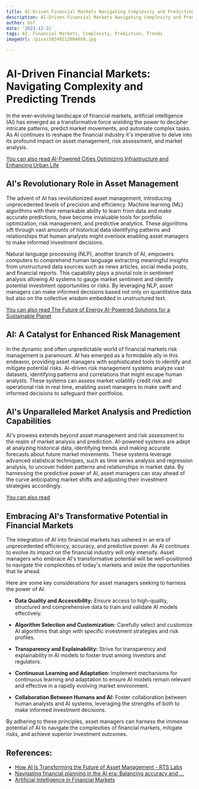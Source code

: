 ```yaml
---
title: AI-Driven Financial Markets Navigating Complexity and Predicting Trends
description: AI-Driven Financial Markets Navigating Complexity and Predicting Trends
author: Usf
date: '2023-12-31'
tags: AI, Financial Markets, Complexity, Prediction, Trends
imageUrl: /pixa/20240112084056.jpg

---
```

# AI-Driven Financial Markets: Navigating Complexity and Predicting Trends

In  the ever-evolving landscape  of financial markets, artificial intelligence (AI) has emerged as a transformative force wielding the  power to decipher intricate patterns, predict market movements, and automate complex  tasks. As  AI  continues to reshape the financial industry  it's imperative to delve into its profound impact  on asset management, risk assessment, and  market analysis.

[You can also  read AI-Powered Cities Optimizing Infrastructure and Enhancing Urban Life](AI-Powered%20Cities%20Optimizing%20Infrastructure%20and%20Enhancing%20Urban%20Life)


## AI's Revolutionary Role in Asset Management

The advent of AI has  revolutionized asset management, introducing unprecedented  levels of precision and efficiency.  Machine  learning (ML) algorithms with their remarkable ability to learn from data and make accurate predictions, have become invaluable tools for portfolio optimization, risk management, and predictive analytics. These algorithms sift through vast amounts of historical data identifying patterns  and relationships that human analysts might overlook enabling  asset managers to make informed investment decisions.

Natural language processing (NLP), another branch of AI, empowers computers to comprehend human language extracting meaningful insights from unstructured data sources such as news articles, social  media posts, and financial reports. This capability  plays a pivotal role in sentiment analysis allowing  AI systems to gauge market sentiment and  identify potential investment opportunities or  risks. By leveraging NLP, asset managers can make informed decisions based not only on quantitative data  but  also on the collective wisdom embedded in unstructured text.

[You can also  read The Future of  Energy AI-Powered Solutions for a Sustainable  Planet](The%20Future%20of%20Energy%20AI-Powered%20Solutions%20for%20a%20Sustainable%20Planet)


## AI: A Catalyst for  Enhanced Risk Management

In the dynamic and  often unpredictable world  of financial markets risk management is paramount. AI has emerged as a  formidable ally in this endeavor, providing asset managers with sophisticated tools to identify  and mitigate potential risks. AI-driven risk  management systems  analyze vast datasets, identifying  patterns and correlations that might escape  human analysts. These systems can assess market volatility credit risk and operational risk in real time, enabling asset managers  to make swift and informed decisions to  safeguard their portfolios.

## AI's Unparalleled Market Analysis  and Prediction Capabilities

AI's prowess extends beyond asset management and risk assessment to the realm of market analysis and prediction. AI-powered systems are adept at analyzing historical  data, identifying trends and making accurate forecasts about future market movements. These systems leverage advanced statistical  techniques, such as time  series analysis and regression analysis, to  uncover hidden patterns and relationships in market data. By harnessing the predictive  power of AI, asset managers  can stay ahead of the curve anticipating market shifts and adjusting their investment strategies accordingly.

[You can  also read ]()


## Embracing AI's Transformative  Potential in Financial Markets

The integration of  AI into financial markets has ushered in  an era of unprecedented efficiency, accuracy, and predictive power. As AI continues to evolve its impact on the financial industry will only intensify. Asset managers who embrace AI's transformative potential will be well-positioned to navigate the complexities of today's markets and  seize the opportunities that lie ahead.

Here are some key considerations for asset managers seeking  to harness the power of AI:

- **Data Quality and Accessibility:**  Ensure access to high-quality, structured and comprehensive data to train and validate AI  models effectively.

-  **Algorithm Selection and Customization:** Carefully select and customize AI algorithms that align with specific investment strategies and risk profiles.

- **Transparency and Explainability:** Strive for transparency  and explainability in AI models to foster trust  among  investors and regulators.

- **Continuous Learning and Adaptation:** Implement mechanisms for continuous learning and adaptation to ensure AI models remain relevant and  effective in a rapidly evolving market environment.

- **Collaboration Between Humans and  AI:** Foster collaboration between human analysts and AI systems, leveraging the strengths of both to make informed investment decisions.

By adhering to  these principles, asset managers can harness the immense potential of AI  to  navigate  the complexities of financial markets, mitigate risks, and achieve superior investment outcomes.

## References:
- [How AI Is Transforming the Future of Asset Management - RTS Labs](https://rtslabs.com/ai-asset-management)
- [Navigating financial planning in the AI era: Balancing accuracy and ...](https://www.mindtheproduct.com/navigating-financial-planning-in-the-ai-era-balancing-accuracy-and-human-centric-predictions/)
- [Artificial Intelligence in Financial Markets](https://www.leaky.ai/blog/artificial-intelligence-in-financial-markets)
